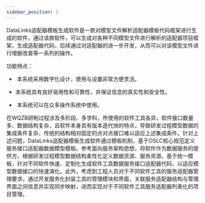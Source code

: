 ```yaml
---
sidebar_position: 1
---
```

DataLinks适配器模板生成软件是一款对模型文件解析适配器模板代码框架进行生成的软件，通过该款软件，可以生成对各种不同模型文件进行解析的适配器项目框架，生成适配器代码，后续通过对适配器的进一步开发，从而可以对该模型文件进行增删改查等一系列的操作。

功能特点：

- ​	本系统采用数字化设计，使用与设置非常方便灵活。


- ​	本系统具有良好易用性和可靠性，并保证信息的真实性和安全性。


- ​	本系统可以在众多操作系统中使用。


​	在WQZB研制过程涉及多阶段、多学科，所使用的软件工具各异，软件接口数量多、数据结构复杂，且软件本身具有版本迭代快的特点，导致研发过程模型数据的集成条件复杂，传统的结构相对固定的点对点接口难以适应上述集成条件。针对上述问题，DataLinks适配器模板生成软件通过模板机制，基于OSLC核心规范定义服务接口适配器数据模型模板。参考面向服务架构思想，将软件作为数据服务的提供方，根据研发过程模型数据结构柔性化定义数据资源、服务资源。基于统一模板，针对不同软件快速、定制化生成软件工具数据服务接口适配器代码，以适应模型数据接口的快速演化。此外，考虑到工程人员对于不同软件工具的服务适配器管理要求，通过开发服务化封装工具的管理模块和界面，关联服务适配器结构与管理界面之间信息并实现同步映射，进而实现对于不同软件工具服务适配器列表化的项目管理。